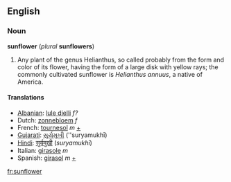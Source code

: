==English==
===Noun===
'''sunflower''' (''plural'' '''sunflowers''')

#Any plant of the genus Helianthus, so called probably from the form and color of its flower, having the form of a large disk with yellow rays; the commonly cultivated sunflower is ''Helianthus annuus'', a native of America.

====Translations====
*[[Albanian]]: [[lule dielli]] ''f?''
*Dutch: [[zonnebloem]] ''f'' 
*French: [[tournesol]] ''m'' [[:fr:tournesol|+]]
*[[Gujarati]]: [[સુર્યમુખી]] (''suryamukhī)
*[[Hindi]]: [[सुर्यमुखी]] (''suryamukhī'')
*Italian: [[girasole]] ''m'' 
*Spanish: [[girasol]] ''m'' [[:es:girasol|+]]

[[fr:sunflower]]